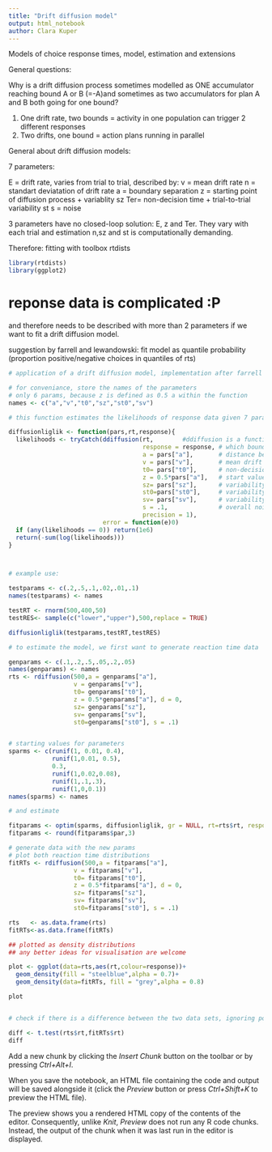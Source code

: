 ```yaml
---
title: "Drift diffusion model"
output: html_notebook
author: Clara Kuper
---
```


Models of choice response times, model, estimation and extensions

General questions:

Why is a drift diffusion process sometimes modelled as ONE accumulator reaching bound A or B (=-A)and sometimes as two accumulators for plan A and B both going for one bound?

1. One drift rate, two bounds = activity in one population can trigger 2 different responses
2. Two drifts, one bound      = action plans running in parallel

General about drift diffusion models:

7 parameters:

E = drift rate, varies from trial to trial, described by: 
  v = mean drift rate
  n = standart deviatation of drift rate
a = boundary separation
z = starting point of diffusion process + variablity sz
Ter= non-decision time + trial-to-trial variability st
s = noise

3 parameters have no closed-loop solution: E, z and Ter. They vary with each trial and estimation n,sz and st is computationally demanding.

Therefore: fitting with toolbox rtdists

```r
library(rtdists)
library(ggplot2)
```

# reponse data is complicated :P 
and therefore needs to be described with more than 2 parameters if we want to fit a drift diffusion model. 

suggestion by farrell and lewandowski: fit model as quantile probability (proportion positive/negative choices in quantiles of rts)

```r
# application of a drift diffusion model, implementation after farrell and lewandowski

# for conveniance, store the names of the parameters
# only 6 params, because z is defined as 0.5 a within the function
names <- c("a","v","t0","sz","st0","sv")

# this function estimates the likelihoods of response data given 7 parameters and returns the summed likelihood, flipped to positive values

diffusionliglik <- function(pars,rt,response){
  likelihoods <- tryCatch(ddiffusion(rt,        #ddiffusion is a function from rtdist
                                     response = response, # which boundary was reached? upper/lower
                                     a = pars["a"],       # distance between boundaries
                                     v = pars["v"],       # mean drift rate
                                     t0= pars["t0"],      # non-decision time
                                     z = 0.5*pars["a"],   # start value on the middle between boundaries
                                     sz= pars["sz"],      # variability start value
                                     st0=pars["st0"],     # variability non-decison time
                                     sv= pars["sv"],      # variability mean drift
                                     s = .1,              # overall noise to scale with other parameters
                                     precision = 1),
                          error = function(e)0)
  if (any(likelihoods == 0)) return(1e6)
  return(-sum(log(likelihoods)))
}



# example use:

testparams <- c(.2,.5,.1,.02,.01,.1)
names(testparams) <- names

testRT <- rnorm(500,400,50)
testRES<- sample(c("lower","upper"),500,replace = TRUE)

diffusionliglik(testparams,testRT,testRES)

```


```r
# to estimate the model, we first want to generate reaction time data

genparams <- c(.1,.2,.5,.05,.2,.05) 
names(genparams) <- names
rts <- rdiffusion(500,a = genparams["a"],
                  v = genparams["v"],
                  t0= genparams["t0"],
                  z = 0.5*genparams["a"], d = 0,
                  sz= genparams["sz"],
                  sv= genparams["sv"],
                  st0=genparams["st0"], s = .1)


# starting values for parameters
sparms <- c(runif(1, 0.01, 0.4),
            runif(1,0.01, 0.5),
            0.3,
            runif(1,0.02,0.08),
            runif(1,.1,.3),
            runif(1,0,0.1))
names(sparms) <- names

# and estimate

fitparams <- optim(sparms, diffusionliglik, gr = NULL, rt=rts$rt, response = rts$response)
fitparams <- round(fitparams$par,3)

```

```r
# generate data with the new params
# plot both reaction time distributions
fitRTs <- rdiffusion(500,a = fitparams["a"],
                  v = fitparams["v"],
                  t0= fitparams["t0"],
                  z = 0.5*fitparams["a"], d = 0,
                  sz= fitparams["sz"],
                  sv= fitparams["sv"],
                  st0=fitparams["st0"], s = .1)

rts   <- as.data.frame(rts)
fitRTs<-as.data.frame(fitRTs)

## plotted as density distributions
## any better ideas for visualisation are welcome

plot <- ggplot(data=rts,aes(rt,colour=response))+
  geom_density(fill = "steelblue",alpha = 0.7)+
  geom_density(data=fitRTs, fill = "grey",alpha = 0.8)

plot


# check if there is a difference between the two data sets, ignoring potential differences between lower and upper responses

diff <- t.test(rts$rt,fitRTs$rt)
diff

```


Add a new chunk by clicking the *Insert Chunk* button on the toolbar or by pressing *Ctrl+Alt+I*.

When you save the notebook, an HTML file containing the code and output will be saved alongside it (click the *Preview* button or press *Ctrl+Shift+K* to preview the HTML file).

The preview shows you a rendered HTML copy of the contents of the editor. Consequently, unlike *Knit*, *Preview* does not run any R code chunks. Instead, the output of the chunk when it was last run in the editor is displayed.
